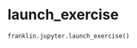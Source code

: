 # launch_exercise { #franklin.jupyter.launch_exercise }

```python
franklin.jupyter.launch_exercise()
```

